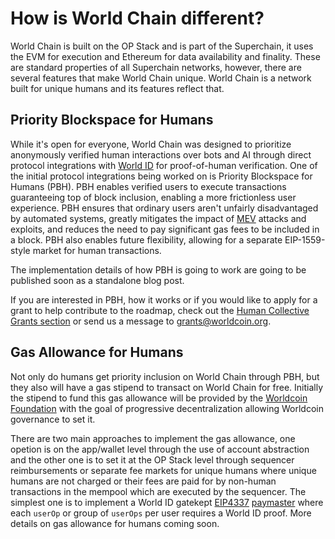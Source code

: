 # How is World Chain different?

World Chain is built on the OP Stack and is part of the Superchain, it uses the EVM for execution and Ethereum for data availability and finality.
These are standard properties of all Superchain networks, however, there are several features that make World Chain unique. World Chain is a network
built for unique humans and its features reflect that.

## Priority Blockspace for Humans

While it's open for everyone, World Chain was designed to prioritize anonymously verified human interactions over bots and AI through direct protocol integrations
 with [World ID](https://worldcoin.org/world-id) for proof-of-human verification. One of the initial protocol integrations being worked on is Priority Blockspace for Humans (PBH).
PBH enables verified users to execute transactions guaranteeing top of block inclusion, enabling a more frictionless user experience.
PBH ensures that ordinary users aren't unfairly disadvantaged by automated systems, greatly mitigates the impact of [MEV](https://ethereum.org/en/developers/docs/mev/) attacks and exploits,
and reduces the need to pay significant gas fees to be included in a block. PBH also enables future flexibility, allowing for a separate EIP-1559-style
market for human transactions.

The implementation details of how PBH is going to work are going to be published soon as a standalone blog post. 

If you are interested in PBH, how it works or if you would like to apply for a grant to help contribute to the roadmap, check out the [Human Collective Grants section](/world-chain/developers/grants)
 or send us a message to grants@worldcoin.org.


## Gas Allowance for Humans

Not only do humans get priority inclusion on World Chain through PBH, but they also will have a gas stipend to transact on World Chain for free.
Initially the stipend to fund this gas allowance will be provided by the [Worldcoin Foundation](https://worldcoin.foundation) with the goal of progressive
decentralization allowing Worldcoin governance to set it.

There are two main approaches to implement the gas allowance, one opetion is on the app/wallet level through the use of account abstraction and the other one 
is to set it at the OP Stack level through sequencer reimbursements or separate fee markets for unique humans where unique humans are not charged or their fees are paid for
by non-human transactions in the mempool which are executed by the sequencer. The simplest one is to implement a World ID gatekept [EIP4337](https://www.erc4337.io/) [paymaster](https://www.alchemy.com/overviews/what-is-a-paymaster)
where each `userOp` or group of `userOps` per user requires a World ID proof. More details on gas allowance for humans coming soon.

